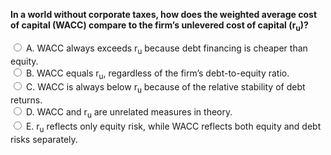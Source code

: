 ::: {.question-block}

<form onsubmit="event.preventDefault(); checkAnswer('module4_mcq_q20')" data-correct-answer="B"> <strong style="display: block;"> In a world without corporate taxes, how does the weighted average cost of capital (WACC) compare to the firm’s unlevered cost of capital (r<sub>u</sub>)? </strong>

<label><input type="radio" name="module4_mcq_q20" value="A"> A. WACC always exceeds r<sub>u</sub> because debt financing is cheaper than equity.</label><br>
<label><input type="radio" name="module4_mcq_q20" value="B"> B. WACC equals r<sub>u</sub>, regardless of the firm’s debt-to-equity ratio.</label><br>
<label><input type="radio" name="module4_mcq_q20" value="C"> C. WACC is always below r<sub>u</sub> because of the relative stability of debt returns.</label><br>
<label><input type="radio" name="module4_mcq_q20" value="D"> D. WACC and r<sub>u</sub> are unrelated measures in theory.</label><br>
<label><input type="radio" name="module4_mcq_q20" value="E"> E. r<sub>u</sub> reflects only equity risk, while WACC reflects both equity and debt risks separately.</label><br>

</form> <div id="feedback-module4_mcq_q20" class="feedback" data-status="" style="display:none;"> ✅ Correct: B. In a no-tax world, WACC = r<sub>u</sub>, independent of leverage. This follows from Modigliani–Miller Proposition II, where the overall cost of capital is unaffected by capital structure in the absence of taxes. </div>

:::